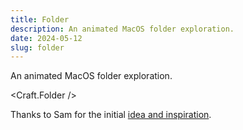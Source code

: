 ```yaml
---
title: Folder
description: An animated MacOS folder exploration.
date: 2024-05-12
slug: folder
---
```


An animated MacOS folder exploration.

<Craft.Folder />

Thanks to Sam for the initial [idea and inspiration](https://twitter.com/samdape/status/1786077609110946056).
